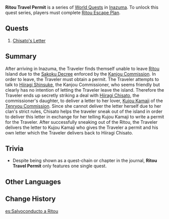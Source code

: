 {{About|the Quest Series|the Quest Item|Travel Permit}}
{{Chapter Infobox
|type            = World
|region          = Inazuma
}}
'''Ritou Travel Permit''' is a series of [[World Quest]]s in [[Inazuma]]. To unlock this quest series, players must complete [[Ritou Escape Plan]].

==Quests==
# [[Chisato's Letter]]

==Summary==
After arriving in Inazuma, the Traveler finds themself unable to leave [[Ritou]] Island due to the [[Sakoku Decree]] enforced by the [[Kanjou Commission]]. In order to leave, the Traveler must obtain a permit. The Traveler attempts to talk to [[Hiiragi Shinsuke]], the Kanjou Commissioner, who seems friendly but clearly has no intention of letting the Traveler leave the island. Therefore the Traveler ends up secretly striking a deal with [[Hiiragi Chisato]], the commissioner's daughter, to deliver a letter to her lover, [[Kujou Kamaji]] of the [[Tenryou Commission]]. Since she cannot deliver the letter herself due to her clan's strict rules, Chisato helps the traveler sneak out of the island in order to deliver this letter in exchange for her telling Kujou Kamaji to write a permit for the Traveler. After successfully sneaking out of the Ritou, the Traveler delivers the letter to Kujou Kamaji who gives the Traveler a permit and his own letter which the Traveler delivers back to Hiiragi Chisato.

==Trivia==
* Despite being shown as a quest-chain or chapter in the journal, '''Ritou Travel Permit''' only features one single quest.

==Other Languages==
{{Other Languages
|en      = Ritou Travel Permit
|zhs     = 离岛通行凭证
|zhs_rm  = Lídǎo Tōngxíng Píngzhèng
|zht     = 離島通行憑證
|zht_rm  = Lídǎo Tōngxíng Píngzhèng
|zh_tl   = 
|ja      = 離島通行証
|ja_rm   = Ritou Tsuukoushou{{Assumed}}
|ja_tl   = Ritou Pass
|ko      = 이도 통행증
|ko_rm   = Ido Tonghaengjeung
|ko_tl   = Ritou Pass
|es      = Salvoconducto a Ritou
|es_tl   = Safe Conduct to Ritou
|fr      = Laissez-passer de Ritou
|fr_tl   = Ritou Pass
|ru      = Подорожная грамота острова Рито
|ru_tl   = Travel Permit of Ritou Island
|th      = ใบรับรองการเดินทางของ Ritou
|th_rm   = 
|th_tl   = 
|vi      = Giấy {{tt|Thông Hành|通行}} Đảo Ritou
|vi_tl   = Ritou Island Travel Permit
|de      = Reiseerlaubnis von Ritou
|de_tl   = Travel Permit from Ritou
|id      = Surat Jalan Ritou
|id_tl   = Ritou Travel Permit
|pt      = Permissão de Viagem de Ritou
|pt_tl   = Ritou Travel Permit
|tr      = Ritou Seyahat İzni
|tr_tl   = 
|it      = Permesso di viaggio di Ritou
|it_tl   = 
}}

==Change History==
{{Change History|2.6}}

[[es:Salvoconducto a Ritou]]